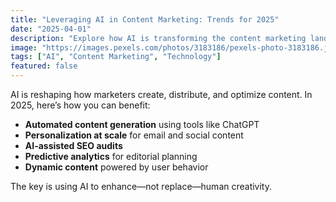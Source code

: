 ```yaml
---
title: "Leveraging AI in Content Marketing: Trends for 2025"
date: "2025-04-01"
description: "Explore how AI is transforming the content marketing landscape this year."
image: "https://images.pexels.com/photos/3183186/pexels-photo-3183186.jpeg"
tags: ["AI", "Content Marketing", "Technology"]
featured: false
---
```


AI is reshaping how marketers create, distribute, and optimize content. In 2025, here’s how you can benefit:

- **Automated content generation** using tools like ChatGPT  
- **Personalization at scale** for email and social content  
- **AI-assisted SEO audits**  
- **Predictive analytics** for editorial planning  
- **Dynamic content** powered by user behavior

The key is using AI to enhance—not replace—human creativity.
